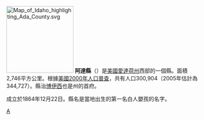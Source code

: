 [[File:Map_of_Idaho_highlighting_Ada_County.svg|175px]]
'''阿達縣'''（{{lang-en|Ada County}}）是[[美國|美國]][[愛達荷州|愛達荷州]]西部的一個縣。面積2,746平方公里。根據[[美國2000年人口普查|美國2000年人口普查]]，共有人口300,904（2005年估計為344,727）。縣治[[博伊西|博伊西]]也是州的首府。

成立於1864年12月22日。縣名是當地出生的第一名白人嬰孩的名字。

{{爱达荷州}}
{{埃達縣 (愛達荷州)}}
{{Idaho-stub}}

[[Category:愛達荷州行政區劃|A]]